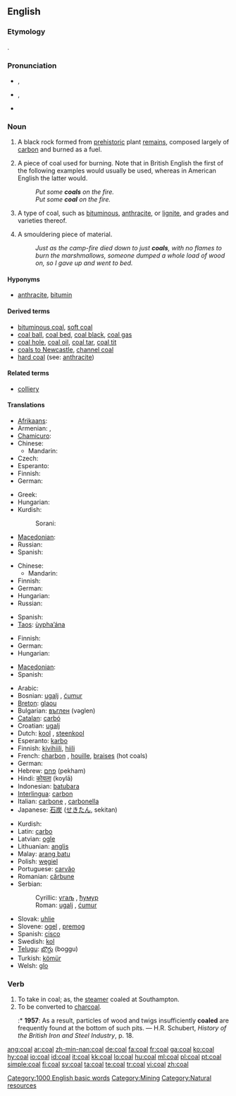 ==English==
{{wikipedia}}

===Etymology===
{{etyl|ang}} {{term|col|lang=ang}}.

===Pronunciation===
* {{a|UK}} {{IPA|/kəʊl/}}, {{SAMPA|/k@Ul/}}
*: {{rhymes|əʊl}}
* {{a|GenAm}} {{IPA|/kɒʊl/}}, {{SAMPA|/kQUl/}}
*: {{audio|en-us-coal.ogg|Audio (US)}}
* {{homophones|cole|kohl}}

===Noun===
{{en-noun|pl=coal|pl2=coals}}

# {{uncountable}} A black rock formed from [[prehistoric]] plant [[remains]], composed largely of [[carbon]] and burned as a fuel.
# {{countable}} A piece of coal used for burning. Note that in British English the first of the following examples would usually be used, whereas in American English the latter would.
#: ''Put some '''coals''' on the fire.''
#: ''Put some '''coal''' on the fire.''
# {{countable}} A type of coal, such as [[bituminous]], [[anthracite]], or [[lignite]], and grades and varieties thereof.
# {{countable}} A smouldering piece of material.
#: ''Just as the camp-fire died down to just '''coals''', with no flames to burn the marshmallows, someone dumped a whole load of wood on, so I gave up and went to bed.''

====Hyponyms====
* [[anthracite]], [[bitumin]]

====Derived terms====
* [[bituminous coal]], [[soft coal]]
* [[coal ball]], [[coal bed]], [[coal black]], [[coal gas]]
* [[coal hole]], [[coal oil]], [[coal tar]], [[coal tit]]
* [[coals to Newcastle]], [[channel coal]]
* [[hard coal]] (see: [[anthracite]])

====Related terms====
* [[colliery]]

====Translations====
{{trans-top|uncountable: carbon rock}}
* [[Afrikaans]]: {{t-|af|steenkool|xs=Afrikaans}}
* Armenian: {{t-|hy|ածուխ|tr=açux|sc=Armn|xs=Armenian}}, {{t-|hy|քարածուխ|tr=k'araçux|sc=Armn|xs=Armenian}}
* [[Chamicuro]]: {{tø|ccc|kajs̈ho'meki}}
* Chinese:
** Mandarin: {{t|zh|煤|tr=méi|sc=Hani}}
* Czech: {{t-|cs|uhlí|n}}
* Esperanto: {{t+|eo|terkarbo|xs=Esperanto}}
* Finnish: {{t|fi|kivihiili}}
* German: {{t+|de|Kohle|f}}
{{trans-mid}}
* Greek: {{t|el|γαιάνθρακας|tr=gaiánthrakas|sc=Grek}}
* Hungarian: {{t+|hu|szén}}
* Kurdish:
*: Sorani: {{t|ku|خه‌ڵوزی به‌رد|tr=xelluzî berd|sc=ku-Arab}}
* [[Macedonian]]: {{t|mk|јаглен|m|tr=jáglen|sc=Cyrl|xs=Macedonian}}
* Russian: {{t+|ru|уголь|m|tr=úgol'|sc=Cyrl}}
* Spanish: {{t+|es|carbón|m}}
{{trans-bottom}}

{{trans-top|countable: carbon rock}}
* Chinese:
** Mandarin: {{t|zh|煤|tr=méi|sc=Hani}}
* Finnish: {{t|fi|hiili}}
* German: {{t+|de|Kohle|f}}
* Hungarian: {{t+|hu|szén}}
* Russian: {{t|ru|уголёк|m|tr=ugoljók|sc=Cyrl}}
{{trans-mid}}
* Spanish: {{t+|es|carbón|m}}
* [[Taos]]: [[ùypha’ána]]
{{trans-bottom}}

{{trans-top|smouldering material}}
* Finnish: {{t|fi|hiillos}}
* German: {{t+|de|Kohle}}
* Hungarian: {{t+|hu|szén}}
{{trans-mid}}
* [[Macedonian]]: {{t-|mk|ќумур|m|tr=ḱúmur|sc=Cyrl|xs=Macedonian}}
* Spanish: {{t+|es|brasa|f}}
{{trans-bottom}}

{{checktrans-top}}
* Arabic: {{Arab|[[فحم]]}}
* Bosnian: [[ugalj#Bosnian|ugalj]] {{m}}, [[ćumur#Bosnian|ćumur]] {{m}}
* [[Breton]]: [[glaou]]
* Bulgarian: [[въглен]] (vəglen) {{m}}
* [[Catalan]]: [[carbó]] {{m}}
* Croatian: [[ugalj#Croatian|ugalj]] {{m}}
* Dutch: [[kool]] {{m}}, [[steenkool]] {{m}}
* Esperanto: [[karbo]]
* Finnish: [[kivihiili]], [[hiili]]
* French: [[charbon]] {{m}}, [[houille]], [[braises]] {{f}} (hot coals)
* German: {{t+|de|Kohle}} {{f}}
* Hebrew: [[פחם]] (pekham) {{m}}
* Hindi: [[कोयला]] (koylā)
* Indonesian: [[batu]][[bara]]
* [[Interlingua]]: [[carbon]]
* Italian: [[carbone]] {{m}}, [[carbonella]] {{f}}
* Japanese: [[石炭]] ([[せきたん]], sekitan)
{{trans-mid}}
* Kurdish: {{t|ku|kumirr}} {{f}}
* Latin: [[carbo]] {{m}}
* Latvian: [[ogle]]
* Lithuanian: [[anglis]]
* Malay: [[arang batu]]
* Polish: [[węgiel]] {{m}}
* Portuguese: [[carvão]] {{m}}
* Romanian: [[cărbune]] {{m}}
* Serbian:
*: Cyrillic: [[угаљ#Serbian|угаљ]] {{m}}, [[ћумур#Serbian|ћумур]] {{m}}
*: Roman: [[ugalj#Serbian|ugalj]] {{m}}, [[ćumur#Serbian|ćumur]] {{m}}
* Slovak: [[uhlie]] {{n}}
* Slovene: [[ogel]] {{m}}, [[premog]] {{m}}
* Spanish: [[cisco]]
* Swedish: [[kol]]
* [[Telugu]]: [[బొగ్గు]] (boggu)
* Turkish: [[kömür]]
* Welsh: [[glo]] {{m}}
{{trans-bottom}}

===Verb===
{{en-verb}}

# To take in coal; as, the [[steamer]] coaled at Southampton.
# To be converted to [[charcoal]].
#:* '''1957''': As a result, particles of wood and twigs insufficiently '''coaled''' are frequently found at the bottom of such pits. &mdash; H.R. Schubert, ''History of the British Iron and Steel Industry'', p. 18.

[[Category:1000 English basic words]]
[[Category:Mining]]
[[Category:Natural resources]]

[[ang:coal]]
[[ar:coal]]
[[zh-min-nan:coal]]
[[de:coal]]
[[fa:coal]]
[[fr:coal]]
[[ga:coal]]
[[ko:coal]]
[[hy:coal]]
[[io:coal]]
[[id:coal]]
[[it:coal]]
[[kk:coal]]
[[lo:coal]]
[[hu:coal]]
[[ml:coal]]
[[pl:coal]]
[[pt:coal]]
[[simple:coal]]
[[fi:coal]]
[[sv:coal]]
[[ta:coal]]
[[te:coal]]
[[tr:coal]]
[[vi:coal]]
[[zh:coal]]